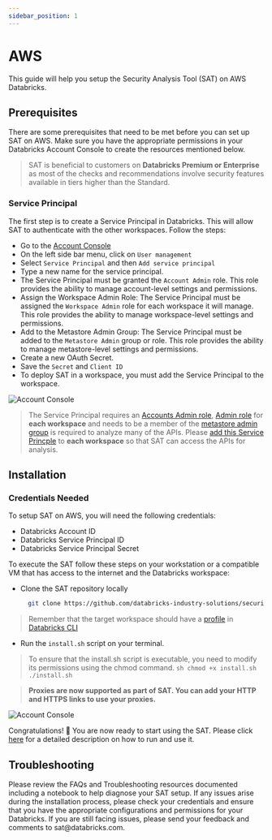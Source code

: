 ```yaml
---
sidebar_position: 1
---
```


# AWS

This guide will help you setup the Security Analysis Tool (SAT) on AWS Databricks.

## Prerequisites

There are some prerequisites that need to be met before you can set up SAT on AWS. Make sure you have the appropriate permissions in your Databricks Account Console to create the resources mentioned below.

> SAT is beneficial to customers on **Databricks Premium or Enterprise** as most of the checks and recommendations involve security features available in tiers higher than the Standard.

### Service Principal

The first step is to create a Service Principal in Databricks. This will allow SAT to authenticate with the other workspaces. Follow the steps:

- Go to the [Account Console](https://accounts.cloud.databricks.com)
- On the left side bar menu, click on `User management`
- Select `Service Principal` and then `Add service principal`
- Type a new name for the service principal.
- The Service Principal must be granted the `Account Admin` role. This role provides the ability to manage account-level settings and permissions.
- Assign the Workspace Admin Role: The Service Principal must be assigned the `Workspace Admin` role for each workspace it will manage. This role provides the ability to manage workspace-level settings and permissions.
- Add to the Metastore Admin Group: The Service Principal must be added to the `Metastore Admin` group or role. This role provides the ability to manage metastore-level settings and permissions.
- Create a new OAuth Secret.
- Save the `Secret` and `Client ID`
- To deploy SAT in a workspace, you must add the Service Principal to the workspace.


<div className='bg-gray-100 p-4 rounded-lg mb-6'>
  <img src={useBaseUrl('/img/aws_ws.png')} alt="Account Console" />
</div>


> The Service Principal requires an [Accounts Admin role](https://docs.gcp.databricks.com/en/admin/users-groups/service-principals.html#assign-account-admin-roles-to-a-service-principal), [Admin role](https://docs.gcp.databricks.com/en/admin/users-groups/service-principals.html#assign-a-service-principal-to-a-workspace-using-the-account-console) for **each workspace** and needs to be a member of the [metastore admin group](https://docs.gcp.databricks.com/en/data-governance/unity-catalog/manage-privileges/admin-privileges.html#who-has-metastore-admin-privileges) is required to analyze many of the APIs. Please [add this Service Princple](https://docs.databricks.com/en/admin/users-groups/service-principals.html#assign-a-service-principal-to-a-workspace-using-the-account-console) to **each workspace** so that SAT can access the APIs for analysis.  

## Installation

### Credentials Needed

To setup SAT on AWS, you will need the following credentials:
- Databricks Account ID
- Databricks Service Principal ID
- Databricks Service Principal Secret

To execute the SAT follow these steps on your workstation or a compatible VM that has access to the internet and the Databricks workspace:

- Clone the SAT repository locally
  
  ```sh
    git clone https://github.com/databricks-industry-solutions/security-analysis-tool.git
   ```

> Remember that the target workspace should have a [profile](https://docs.gcp.databricks.com/en/dev-tools/cli/profiles.html) in [Databricks CLI](https://docs.gcp.databricks.com/en/dev-tools/cli/tutorial.html)

- Run the `install.sh` script on your terminal.

> To ensure that the install.sh script is executable, you need to modify its permissions using the chmod command.
    ```sh
      chmod +x install.sh
      ./install.sh
    ```

> **Proxies are now supported as part of SAT. You can add your HTTP and HTTPS links to use your proxies.**

<div className='bg-gray-100 p-4 rounded-lg mb-6'>
  <img src={useBaseUrl('/gif/terminal-aws.gif')} alt="Account Console" />
</div>


Congratulations! 🎉 You are now ready to start using the SAT. Please click [here](../../functionality.mdx) for a detailed description on how to run and use it.

## Troubleshooting

Please review the FAQs and Troubleshooting resources documented including a notebook to help diagnose your SAT setup.
If any issues arise during the installation process, please check your credentials and ensure that you have the appropriate configurations and permissions for your Databricks. If you are still facing issues, please send your feedback and comments to sat\@databricks.com.